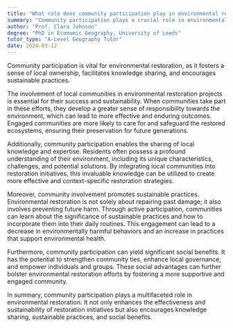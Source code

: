 ```yaml
---
title: "What role does community participation play in environmental restoration?"
summary: "Community participation plays a crucial role in environmental restoration by fostering local ownership, knowledge sharing, and sustainable practices."
author: "Prof. Clara Johnson"
degree: "PhD in Economic Geography, University of Leeds"
tutor_type: "A-Level Geography Tutor"
date: 2024-03-12
---
```


Community participation is vital for environmental restoration, as it fosters a sense of local ownership, facilitates knowledge sharing, and encourages sustainable practices.

The involvement of local communities in environmental restoration projects is essential for their success and sustainability. When communities take part in these efforts, they develop a greater sense of responsibility towards the environment, which can lead to more effective and enduring outcomes. Engaged communities are more likely to care for and safeguard the restored ecosystems, ensuring their preservation for future generations.

Additionally, community participation enables the sharing of local knowledge and expertise. Residents often possess a profound understanding of their environment, including its unique characteristics, challenges, and potential solutions. By integrating local communities into restoration initiatives, this invaluable knowledge can be utilized to create more effective and context-specific restoration strategies.

Moreover, community involvement promotes sustainable practices. Environmental restoration is not solely about repairing past damage; it also involves preventing future harm. Through active participation, communities can learn about the significance of sustainable practices and how to incorporate them into their daily routines. This engagement can lead to a decrease in environmentally harmful behaviors and an increase in practices that support environmental health.

Furthermore, community participation can yield significant social benefits. It has the potential to strengthen community ties, enhance local governance, and empower individuals and groups. These social advantages can further bolster environmental restoration efforts by fostering a more supportive and engaged community.

In summary, community participation plays a multifaceted role in environmental restoration. It not only enhances the effectiveness and sustainability of restoration initiatives but also encourages knowledge sharing, sustainable practices, and social benefits.
    